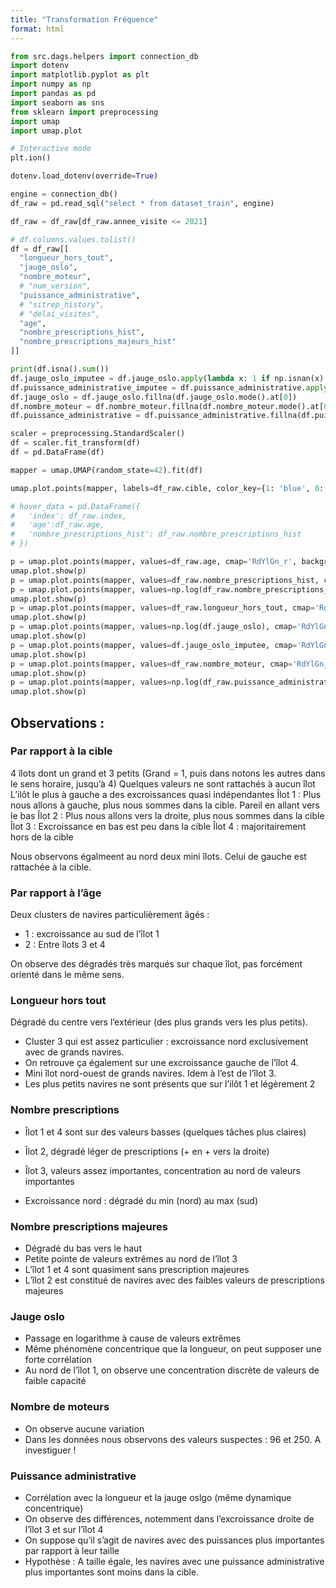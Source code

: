 ```yaml
---
title: "Transformation Fréquence"
format: html
---
```



```python
from src.dags.helpers import connection_db
import dotenv
import matplotlib.pyplot as plt
import numpy as np
import pandas as pd
import seaborn as sns
from sklearn import preprocessing
import umap
import umap.plot

# Interactive mode
plt.ion()
```

```python
dotenv.load_dotenv(override=True)
```

```python
engine = connection_db()
df_raw = pd.read_sql("select * from dataset_train", engine)
```

```python
df_raw = df_raw[df_raw.annee_visite <= 2021]
```

```python
# df.columns.values.tolist()
df = df_raw[[
  "longueur_hors_tout",
  "jauge_oslo",
  "nombre_moteur",
  # "num_version",
  "puissance_administrative",
  # "sitrep_history",
  # "delai_visites",
  "age",
  "nombre_prescriptions_hist",
  "nombre_prescriptions_majeurs_hist"
]]
```

```python
print(df.isna().sum())
df.jauge_oslo_imputee = df.jauge_oslo.apply(lambda x: 1 if np.isnan(x) else 0)
df.puissance_administrative_imputee = df.puissance_administrative.apply(lambda x: 1 if np.isnan(x) else 0)
df.jauge_oslo = df.jauge_oslo.fillna(df.jauge_oslo.mode().at[0])
df.nombre_moteur = df.nombre_moteur.fillna(df.nombre_moteur.mode().at[0])
df.puissance_administrative = df.puissance_administrative.fillna(df.puissance_administrative.mode().at[0])
```

```python
scaler = preprocessing.StandardScaler()
df = scaler.fit_transform(df)
df = pd.DataFrame(df)
```

```python
mapper = umap.UMAP(random_state=42).fit(df)
```

```python
umap.plot.points(mapper, labels=df_raw.cible, color_key={1: 'blue', 0: 'yellow'})

# hover_data = pd.DataFrame({
#   'index': df_raw.index,
#   'age':df_raw.age,
#   'nombre_prescriptions_hist': df_raw.nombre_prescriptions_hist
# })

p = umap.plot.points(mapper, values=df_raw.age, cmap='RdYlGn_r', background='white')
umap.plot.show(p)
p = umap.plot.points(mapper, values=df_raw.nombre_prescriptions_hist, cmap='RdYlGn_r', background='white')
p = umap.plot.points(mapper, values=np.log(df_raw.nombre_prescriptions_majeurs_hist), cmap='RdYlGn_r', background='white')
umap.plot.show(p)
p = umap.plot.points(mapper, values=df_raw.longueur_hors_tout, cmap='RdYlGn_r', background='white')
umap.plot.show(p)
p = umap.plot.points(mapper, values=np.log(df.jauge_oslo), cmap='RdYlGn_r', background='white')
umap.plot.show(p)
p = umap.plot.points(mapper, values=df.jauge_oslo_imputee, cmap='RdYlGn_r', background='white')
umap.plot.show(p)
p = umap.plot.points(mapper, values=df_raw.nombre_moteur, cmap='RdYlGn_r', background='white')
umap.plot.show(p)
p = umap.plot.points(mapper, values=np.log(df_raw.puissance_administrative), cmap='RdYlGn_r', background='white')
umap.plot.show(p)

```

## Observations :

### Par rapport à la cible

4 îlots dont un grand et 3 petits (Grand = 1, puis dans notons les autres dans le sens horaire, jusqu'à 4)
Quelques valeurs ne sont rattachés à aucun îlot
L'ilôt le plus à gauche a des excroissances quasi indépendantes
Îlot 1 : Plus nous allons à gauche, plus nous sommes dans la cible. Pareil en allant vers le bas
Îlot 2 : Plus nous allons vers la droite, plus nous sommes dans la cible
Îlot 3 : Excroissance en bas est peu dans la cible
Îlot 4 : majoritairement hors de la cible

Nous observons égalmeent au nord deux mini îlots. Celui de gauche est rattachée à la cible.

### Par rapport à l'âge

Deux clusters de navires particulièrement âgés :

- 1 : excroissance au sud de l'îlot 1
- 2 : Entre îlots 3 et 4

On observe des dégradés très marqués sur chaque îlot, pas forcément orienté dans le même sens.


### Longueur hors tout

Dégradé du centre vers l'extérieur (des plus grands vers les plus petits).

- Cluster 3 qui est assez particulier : excroissance nord exclusivement avec
  de grands navires.
- On retrouve ça également sur une excroissance gauche de l'îlot 4.
- Mini îlot nord-ouest de grands navires. Idem à l'est de l'îlot 3.
- Les plus petits navires ne sont présents que sur l'ilôt 1 et légèrement 2

### Nombre prescriptions


* Îlot 1 et 4 sont sur des valeurs basses (quelques tâches plus claires)

* Îlot 2, dégradé léger de prescriptions (+ en + vers la droite)

* Îlot 3, valeurs assez importantes, concentration au nord de valeurs importantes

* Excroissance nord : dégradé du min (nord) au max (sud)

### Nombre prescriptions majeures

* Dégradé du bas vers le haut
* Petite pointe de valeurs extrêmes au nord de l'îlot 3 
* L'îlot 1 et 4 sont quasiment sans prescription majeures
* L'îlot 2 est constitué de navires avec des faibles valeurs de prescriptions majeures 

### Jauge oslo

* Passage en logarithme à cause de valeurs extrêmes
* Même phénomène concentrique que la longueur, on peut supposer une forte corrélation
* Au nord de l'îlot 1, on observe une concentration discrète de valeurs de faible capacité

### Nombre de moteurs

* On observe aucune variation
* Dans les données nous observons des valeurs suspectes : 96 et 250. A investiguer !

### Puissance administrative

* Corrélation avec la longueur et la jauge oslgo (même dynamique concentrique)
* On observe des différences, notemment dans l'excroissance droite de l'îlot 3 et sur l'îlot 4
* On suppose qu'il s'agit de navires avec des puissances plus importantes par rapport à leur taille
* Hypothèse : A taille égale, les navires avec une puissance administrative plus importantes sont moins dans la cible.